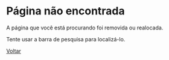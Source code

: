# Página não encontrada

A página que você está procurando foi removida ou realocada.

Tente usar a barra de pesquisa para localizá-lo.

[Voltar](/)
